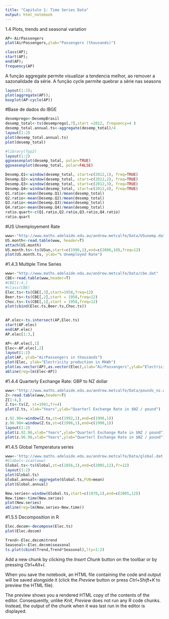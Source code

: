 ```yaml
---
title: "Capitulo 1: Time Series Data"
output: html_notebook
---
```

1.4 Plots, trends and seasonal variation 

```r
AP<-AirPassengers
plot(AirPassengers,ylab="Passengers (thousands)")
```
```r
class(AP);
start(AP);
end(AP);
frequency(AP)
```
A função aggregate permite visualizar a tendencia melhor, ao remover a sazonalidade da série.
A função cycle permite quebrar a série nas seasons
```r
layout(1:2);
plot(aggregate(AP));
boxplot(AP~cycle(AP))
```
#Base de dados do IBGE
```r
desemprego<-DesempBrasil
desemp_total<-ts(desemprego[,7],start =2012, frequency=4 )
desemp_total.annual.ts<-aggregate(desemp_total)/4
layout(1:2)
plot(desemp_total.annual.ts)
plot(desemp_total)
```
```r
#library(fpp2)
layout(1:2)
ggseasonplot(desemp_total, polar=TRUE)
ggseasonplot(desemp_total, polar=FALSE)
```
```r
Desemp.Q1<-window(desemp_total, start=c(2012,1), freq=TRUE)
Desemp.Q2<-window(desemp_total, start=c(2012,2), freq=TRUE)
Desemp.Q3<-window(desemp_total, start=c(2012,3), freq=TRUE)
Desemp.Q4<-window(desemp_total, start=c(2012,4), freq=TRUE)
Q1.ratio<-mean(Desemp.Q1)/mean(desemp_total)
Q2.ratio<-mean(Desemp.Q2)/mean(desemp_total)
Q3.ratio<-mean(Desemp.Q3)/mean(desemp_total)
Q4.ratio<-mean(Desemp.Q4)/mean(desemp_total)
ratio.quart<-c(Q1.ratio,Q2.ratio,Q3.ratio,Q4.ratio)
ratio.quart

```
#US Unemployement Rate
```r
www<-"http://www.maths.adelaide.edu.au/andrew.metcalfe/Data/USunemp.dat"
US.month<-read.table(www, header=T)
attach(US.month)
US.month.ts<-ts(USun,start=c(1996,1),end=c(2006,10),freq=12)
plot(US.month.ts, ylab="% Unemployed Rate")
```
#1.4.3 Multiple Time Series
```r
www<-"http://www.maths.adelaide.edu.au/andrew.metcalfe/Data/cbe.dat"
CBE<-read.table(www,header=T)
#CBE[1:4,]
#class(CBE)
Elec.ts<-ts(CBE[,3],start=1958,freq=12)
Beer.ts<-ts(CBE[,2],start = 1958,freq=12)
Choc.ts<-ts(CBE[,1],start = 1958,freq=12)
plot(cbind(Elec.ts,Beer.ts,Choc.ts))
    
```
```r
AP.elec<-ts.intersect(AP,Elec.ts)
start(AP.elec)
end(AP.elec)
AP.elec[1:3,]

AP<-AP.elec[,1]
Elec<-AP.elec[,2]
layout(1:2)
plot(AP, ylab="AirPassengers in thousands")
plot(Elec, ylab="Electricity production in MkWh")
plot(as.vector(AP),as.vector(Elec),xlab="AirPassengers",ylab="ElectricityProduction")
abline(reg=lm(Elec~AP))
```
#1.4.4 Quarterly Exchange Rate: GBP to NZ dollar
```r
www<-"http://www.maths.adelaide.edu.au/andrew.metcalfe/Data/pounds_nz.dat"
Z<-read.table(www,header=T)
Z[1:4,]
Z.ts<-ts(Z, st=1991,fr=4)
plot(Z.ts, xlab="Years",ylab="Quarterl Exchange Rate in $NZ / pound")
```
```r
z.92.96<-window(Z.ts,st=c(1992,1),end=c(1996,1))
z.96.98<-window(Z.ts,st=c(1996,1),end=c(1998,1))
layout(1:2)
plot(z.92.96,xlab="Years",ylab="Quarterl Exchange Rate in $NZ / pound")
plot(z.96.98,xlab="Years",ylab="Quarterl Exchange Rate in $NZ / pound")
```
#1.4.5 Global Temperatura series
```r
www<-'http://www.maths.adelaide.edu.au/andrew.metcalfe/Data/global.dat'
#Global<-scan(www)
Global.ts<-ts(Global,st=c(1856,1),end=c(2005,12),fr=12)
layout(1:2)
plot(Global.ts)
Global.annual<-aggregate(Global.ts,FUN=mean)
plot(Global.annual)
```
```r
New.series<-window(Global.ts,start=c(1970,1),end=c(2005,12))
New.time<-time(New.series)
plot(New.series)
abline(reg=lm(New.series~New.time))
```
#1.5.5 Decomposition in R
```r
Elec.decom<-decompose(Elec.ts)
plot(Elec.decom)
```
```r
Trend<-Elec.decom$trend
Seasonal<-Elec.decom$seasonal
ts.plot(cbind(Trend,Trend*Seasonal),lty=1:2)
```

Add a new chunk by clicking the *Insert Chunk* button on the toolbar or by pressing *Ctrl+Alt+I*.

When you save the notebook, an HTML file containing the code and output will be saved alongside it (click the *Preview* button or press *Ctrl+Shift+K* to preview the HTML file).

The preview shows you a rendered HTML copy of the contents of the editor. Consequently, unlike *Knit*, *Preview* does not run any R code chunks. Instead, the output of the chunk when it was last run in the editor is displayed.
